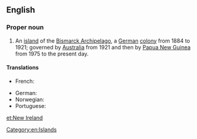 ==English==

===Proper noun===
{{en-proper noun|head=[[New]] [[Ireland]]}}

# An [[island]] of the [[Bismarck Archipelago]], a [[German]] [[colony]] from 1884 to 1921; governed by [[Australia]] from 1921 and then by [[Papua New Guinea]] from 1975 to the present day.

====Translations====
{{trans-top|island}}
* French: {{t+|fr|Nouvelle-Irlande|f}}
{{trans-mid}}
* German: {{t|de|Neumecklenburg}}
* Norwegian: {{t|no|New Ireland}}
* Portuguese: {{t|pt|Nova Irlanda|f}}
{{trans-bottom}}

[[Category:en:Islands]]

[[et:New Ireland]]